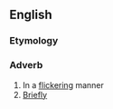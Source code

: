 ==English==

===Etymology===
{{suffix|en|flickering|ly}}

===Adverb===
{{en-adv}}

# In a [[flickering]] manner
# [[briefly|Briefly]]